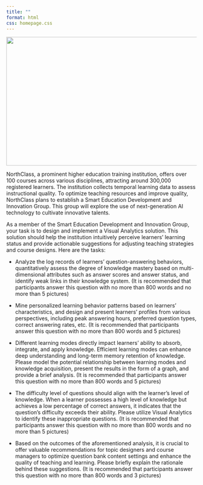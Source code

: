 ```yaml
---
title: ""
format: html
css: homepage.css
---
```


![](images/chinavis.png){width="25.4cm" height="9cm"}

::: fullscreen
NorthClass, a prominent higher education training institution, offers over 100 courses across various disciplines, attracting around 300,000 registered learners. The institution collects temporal learning data to assess instructional quality. To optimize teaching resources and improve quality, NorthClass plans to establish a Smart Education Development and Innovation Group. This group will explore the use of next-generation AI technology to cultivate innovative talents.

As a member of the Smart Education Development and Innovation Group, your task is to design and implement a Visual Analytics solution. This solution should help the institution intuitively perceive learners' learning status and provide actionable suggestions for adjusting teaching strategies and course designs. Here are the tasks:

-   Analyze the log records of learners' question-answering behaviors, quantitatively assess the degree of knowledge mastery based on multi-dimensional attributes such as answer scores and answer status, and identify weak links in their knowledge system. (It is recommended that participants answer this question with no more than 800 words and no more than 5 pictures)

-   Mine personalized learning behavior patterns based on learners' characteristics, and design and present learners' profiles from various perspectives, including peak answering hours, preferred question types, correct answering rates, etc. (It is recommended that participants answer this question with no more than 800 words and 5 pictures)

-   Different learning modes directly impact learners' ability to absorb, integrate, and apply knowledge. Efficient learning modes can enhance deep understanding and long-term memory retention of knowledge. Please model the potential relationship between learning modes and knowledge acquisition, present the results in the form of a graph, and provide a brief analysis. (It is recommended that participants answer this question with no more than 800 words and 5 pictures)

-   The difficulty level of questions should align with the learner's level of knowledge. When a learner possesses a high level of knowledge but achieves a low percentage of correct answers, it indicates that the question's difficulty exceeds their ability. Please utilize Visual Analytics to identify these inappropriate questions. (It is recommended that participants answer this question with no more than 800 words and no more than 5 pictures)

-   Based on the outcomes of the aforementioned analysis, it is crucial to offer valuable recommendations for topic designers and course managers to optimize question bank content settings and enhance the quality of teaching and learning. Please briefly explain the rationale behind these suggestions. (It is recommended that participants answer this question with no more than 800 words and 3 pictures)
:::
